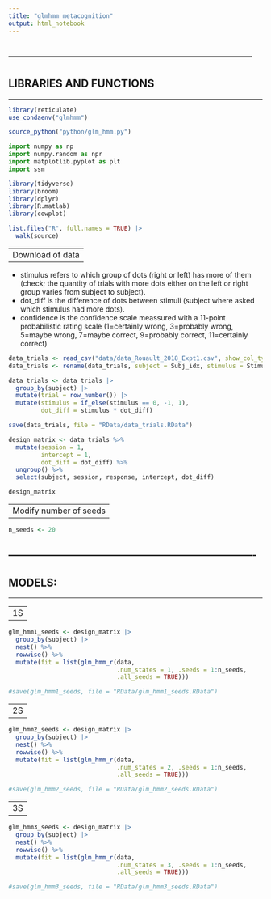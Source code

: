 ---
title: "glmhmm metacognition"
output: html_notebook
---


---------------------------------------------------------------------
---------------------------------------------------------------------
LIBRARIES AND FUNCTIONS
---------------------------------------------------------------------
---------------------------------------------------------------------


```{r}
library(reticulate)
use_condaenv("glmhmm")

source_python("python/glm_hmm.py")
```

```{python}
import numpy as np
import numpy.random as npr
import matplotlib.pyplot as plt
import ssm 
```

```{r}
library(tidyverse)
library(broom)
library(dplyr)
library(R.matlab)
library(cowplot)

list.files("R", full.names = TRUE) |> 
  walk(source)
```


----------------------------------------------------------------------
Download of data
----------------------------------------------------------------------

- stimulus refers to which group of dots (right or left) has more of them (check; the quantity of trials with more dots either on the left or right group varies from subject to subject).
- dot_diff is the difference of dots between stimuli (subject where asked which stimulus had more dots).
- confidence is the confidence scale meassured with a 11-point probabilistic 
rating scale (1=certainly wrong, 3=probably wrong, 5=maybe wrong, 7=maybe correct, 9=probably correct, 11=certainly correct)

```{r}
data_trials <- read_csv("data/data_Rouault_2018_Expt1.csv", show_col_types = FALSE) 
data_trials <- rename(data_trials, subject = Subj_idx, stimulus = Stimulus, response = Response, confidence = Confidence, RT = RT_dec, dot_diff = DotDiff, correct = Accuracy)

data_trials <- data_trials |>
  group_by(subject) |>
  mutate(trial = row_number()) |>
  mutate(stimulus = if_else(stimulus == 0, -1, 1), 
         dot_diff = stimulus * dot_diff) 

save(data_trials, file = "RData/data_trials.RData")
```


```{r}
design_matrix <- data_trials %>%
  mutate(session = 1, 
         intercept = 1, 
         dot_diff = dot_diff) %>% 
  ungroup() %>% 
  select(subject, session, response, intercept, dot_diff) 

design_matrix
```


----------------------------------------------------------------------
Modify number of seeds
----------------------------------------------------------------------


```{r}
n_seeds <- 20
```


----------------------------------------------------------------------
----------------------------------------------------------------------
MODELS:
----------------------------------------------------------------------
----------------------------------------------------------------------


----------------------------------------------------------------------
1S
----------------------------------------------------------------------


```{r}
glm_hmm1_seeds <- design_matrix |> 
  group_by(subject) |> 
  nest() %>%
  rowwise() %>%
  mutate(fit = list(glm_hmm_r(data, 
                              .num_states = 1, .seeds = 1:n_seeds,
                              .all_seeds = TRUE)))
```


```{r}
#save(glm_hmm1_seeds, file = "RData/glm_hmm1_seeds.RData")
```


---------------------------------------------------------------------
2S 
---------------------------------------------------------------------


```{r}
glm_hmm2_seeds <- design_matrix |> 
  group_by(subject) |> 
  nest() %>%
  rowwise() %>%
  mutate(fit = list(glm_hmm_r(data, 
                              .num_states = 2, .seeds = 1:n_seeds,
                              .all_seeds = TRUE)))
```


```{r}
#save(glm_hmm2_seeds, file = "RData/glm_hmm2_seeds.RData")
```

---------------------------------------------------------------------
3S 
---------------------------------------------------------------------


```{r}
glm_hmm3_seeds <- design_matrix |> 
  group_by(subject) |> 
  nest() %>%
  rowwise() %>%
  mutate(fit = list(glm_hmm_r(data, 
                              .num_states = 3, .seeds = 1:n_seeds,
                              .all_seeds = TRUE)))
```


```{r}
#save(glm_hmm3_seeds, file = "RData/glm_hmm3_seeds.RData")
```


